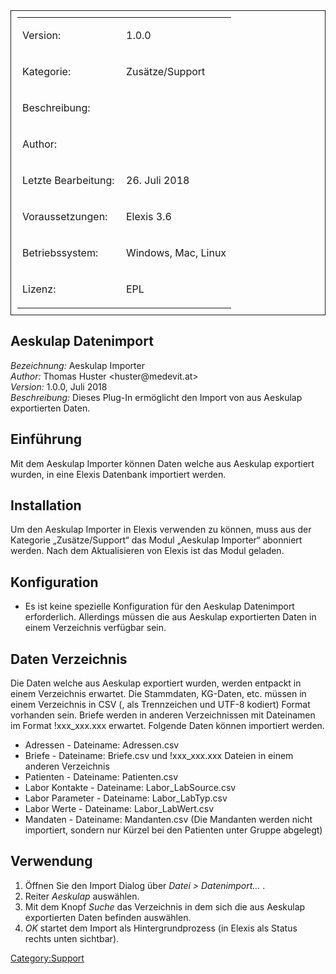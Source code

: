 [[Category:Support]]
<table style="width:100%; border: 1px solid; padding: 10px">
	
	<tr>
		<td>Version:</td>
		<td>1.0.0</td>
	</tr>
	<tr>
		<td style="width:150px;">Kategorie:</td>
		<td>Zusätze/Support</td>
	</tr>
	<tr>
		<td>Beschreibung:</td>
		<td></td>
	</tr>
	<tr>
		<td>Author:</td>
		<td></td>
	</tr>
	<tr>
		<td>Letzte Bearbeitung:</td>
		<td>26. Juli 2018</td>
	</tr>
	<tr>
		<td>Voraussetzungen:</td>
		<td>Elexis 3.6</td>
	</tr>
	<tr>
		<td>Betriebssystem:</td>
		<td>Windows, Mac, Linux</td>
	</tr>
	<tr>
		<td>Lizenz:</td>
		<td>EPL</td>
	</tr>
</table>
==  Aeskulap Datenimport ==
''Bezeichnung:'' Aeskulap Importer<br />
 ''Author:'' Thomas Huster &lt;huster@medevit.at&gt;<br />
 ''Version:'' 1.0.0, Juli 2018<br />
 ''Beschreibung:'' Dieses Plug-In ermöglicht den Import von aus Aeskulap exportierten Daten.
== Einführung ==
Mit dem Aeskulap Importer können Daten welche aus Aeskulap exportiert wurden, in eine Elexis Datenbank importiert werden.
== Installation ==
Um den Aeskulap Importer in Elexis verwenden zu können, muss aus der Kategorie „Zusätze/Support“ das Modul „Aeskulap Importer“ abonniert werden. Nach dem Aktualisieren von Elexis ist das Modul geladen.
== Konfiguration ==
* Es ist keine spezielle Konfiguration für den Aeskulap Datenimport erforderlich. Allerdings müssen die aus Aeskulap exportierten Daten in einem Verzeichnis verfügbar sein.

== Daten Verzeichnis ==
Die Daten welche aus Aeskulap exportiert wurden, werden entpackt in einem Verzeichnis erwartet. Die Stammdaten, KG-Daten, etc. müssen in einem Verzeichnis in CSV (, als Trennzeichen und UTF-8 kodiert) Format vorhanden sein. Briefe werden in anderen Verzeichnissen mit Dateinamen im Format !xxx_xxx.xxx erwartet.
Folgende Daten können importiert werden.

* Adressen - Dateiname: Adressen.csv
* Briefe - Dateiname: Briefe.csv und !xxx_xxx.xxx Dateien in einem anderen Verzeichnis
* Patienten - Dateiname: Patienten.csv
* Labor Kontakte - Dateiname: Labor_LabSource.csv
* Labor Parameter - Dateiname: Labor_LabTyp.csv
* Labor Werte - Dateiname: Labor_LabWert.csv
* Mandaten - Dateiname: Mandanten.csv (Die Mandanten werden nicht importiert, sondern nur Kürzel bei den Patienten unter Gruppe abgelegt)

== Verwendung ==
# Öffnen Sie den Import Dialog über ''Datei > Datenimport...'' .
# Reiter ''Aeskulap'' auswählen.
# Mit dem Knopf ''Suche'' das Verzeichnis in dem sich die aus Aeskulap exportierten Daten befinden auswählen.
# ''OK'' startet dem Import als Hintergrundprozess (in Elexis als Status rechts unten sichtbar).